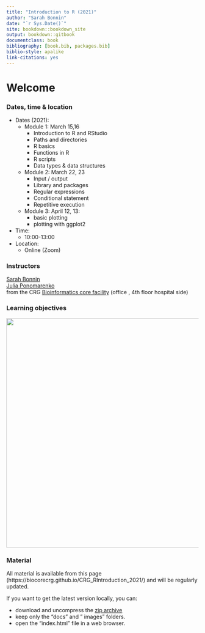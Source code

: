 ```yaml
--- 
title: "Introduction to R (2021)"
author: "Sarah Bonnin"
date: "`r Sys.Date()`"
site: bookdown::bookdown_site
output: bookdown::gitbook
documentclass: book
bibliography: [book.bib, packages.bib]
biblio-style: apalike
link-citations: yes
---
```


# Welcome

<h3> Dates, time & location </h3>

* Dates (2021):
	* Module 1: March 15,16
	  * Introduction to R and RStudio
	  * Paths and directories
	  * R basics
	  * Functions in R
	  * R scripts
	  * Data types & data structures
	* Module 2: March 22, 23
	  * Input / output
	  * Library and packages
	  * Regular expressions
	  * Conditional statement
	  * Repetitive execution
	* Module 3: April 12, 13:
	  * basic plotting
	  * plotting with ggplot2
* Time:
	* 10:00-13:00 <br>

* Location:
	* Online (Zoom)

<h3> Instructors </h3>
 
[Sarah Bonnin](mailto:sarah.bonnin@crg.eu)<br>
[Julia Ponomarenko](mailto:julia.ponomarenko@crg.eu)<br>
from the CRG [Bioinformatics core facility](https://biocore.crg.eu/) (office , 4th floor hospital side)

<h3> Learning objectives </h3>
<a href="https://biocorecrg.github.io/CRG_RIntroduction/images/learningobjectives.png"><img src="images/learningobjectives.png"  width="600"/></a>

<h3>Material</h3>

All material is available from this page (https://biocorecrg.github.io/CRG_RIntroduction_2021/) and will be regularly updated.
<br>

If you want to get the latest version locally, you can:

* download and uncompress the [zip archive](https://github.com/biocorecrg/CRG_RIntroduction_2021/archive/master.zip)
* keep only the "docs" and " images" folders.
* open the "index.html" file in a web browser.
